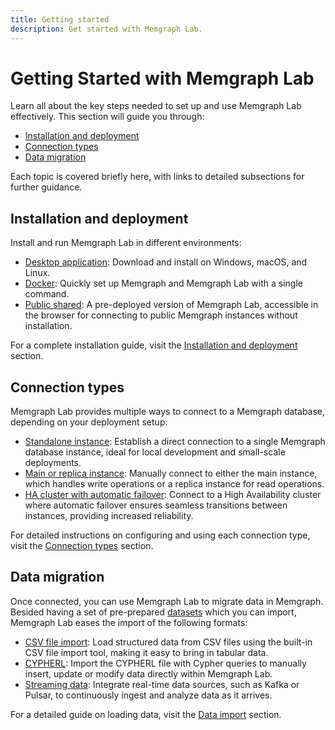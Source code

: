 ```yaml
---
title: Getting started
description: Get started with Memgraph Lab.
---
```



# Getting Started with Memgraph Lab

Learn all about the key steps needed to set up and use Memgraph Lab effectively.
This section will guide you through:
- [Installation and deployment](#installation-and-deployment)
- [Connection types](#connection-types)
- [Data migration](#data-migration)

Each topic is covered briefly here, with links to detailed subsections for further guidance.

## Installation and deployment

Install and run Memgraph Lab in different environments:

- [Desktop application](/memgraph-lab/getting-started/installation-and-deployment#install-memgraph-lab-desktop-application): Download and install on Windows, macOS, and Linux.
- [Docker](/memgraph-lab/getting-started/installation-and-deployment#install-memgraph-lab-with-docker): Quickly set up Memgraph and Memgraph Lab with a single command.
- [Public shared](https://lab.memgraph.com): A pre-deployed version of Memgraph Lab, accessible in the browser for connecting to public Memgraph instances without installation.

For a complete installation guide, visit the [Installation and deployment](/memgraph-lab/getting-started/installation-and-deployment) section.

## Connection types

Memgraph Lab provides multiple ways to connect to a Memgraph database, depending on your deployment setup:

- [Standalone instance](/memgraph-lab/getting-started/connection-types#connect-to-a-standalone-instance): Establish a direct connection to a single Memgraph database instance, ideal for local development and small-scale deployments.
- [Main or replica instance](/memgraph-lab/getting-started/connection-types#connect-to-a-main-or-replica-instance): Manually connect to either the main instance, which handles write operations or a replica instance for read operations.
- [HA cluster with automatic failover](/memgraph-lab/getting-started/connection-types#connect-to-an-ha-cluster-with-automatic-failover): Connect to a High Availability cluster where automatic failover ensures seamless transitions between instances, providing increased reliability.

For detailed instructions on configuring and using each connection type, visit the [Connection types](/memgraph-lab/getting-started/connection-types) section.

## Data migration

Once connected, you can use Memgraph Lab to migrate data in Memgraph. 
Besided having a set of pre-prepared
[datasets](/memgraph-lab/getting-started/data-migration#datasets) which you can
import, Memgraph Lab eases the import of the following formats:

- [CSV file import](/memgraph-lab/getting-started/data-migration#csv-file-import): Load structured data from CSV files using the built-in CSV file import tool, making it easy to bring in tabular data.
- [CYPHERL](/memgraph-lab/getting-started/data-migration#cypherl): Import the CYPHERL file with Cypher queries to manually insert, update or modify data directly within Memgraph Lab.
- [Streaming data](/memgraph-lab/getting-started/data-migration#streams): Integrate real-time data sources, such as Kafka or Pulsar, to continuously ingest and analyze data as it arrives.

For a detailed guide on loading data, visit the [Data import](/memgraph-lab/getting-started/data-migration) section.


<CommunityLinks/>